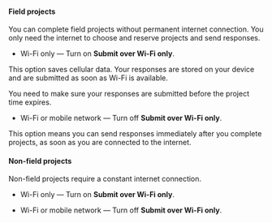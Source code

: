 #### Field projects

You can complete field projects without permanent internet connection. You only need the internet to choose and reserve projects and send responses.

- Wi-Fi only — Turn on **Submit over Wi-Fi only**.

This option saves cellular data. Your responses are stored on your device and are submitted as soon as Wi-Fi is available.

<Note mode="note" title="Note">

You need to make sure your responses are submitted before the project time expires.

</Note>

- Wi-Fi or mobile network — Turn off **Submit over Wi-Fi only**.

This option means you can send responses immediately after you complete projects, as soon as you are connected to the internet.

#### Non-field projects

Non-field projects require a constant internet connection.

- Wi-Fi only — Turn on **Submit over Wi-Fi only**.

- Wi-Fi or mobile network — Turn off **Submit over Wi-Fi only**.
